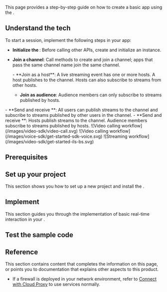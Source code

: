 
This page provides a step-by-step guide on how to create a basic <Vpd k="NAME"/> app using the <Vg k="COMPANY"/> <Vpd k="SDK"/>.

## Understand the tech

To start a <Vpd k="NAME" /> session, implement the following steps in your app:

- **Initialize the <Vg k="ENGINE" />**: Before calling other APIs, create and initialize an <Vg k="ENGINE" /> instance.

- **Join a channel**: Call methods to create and join a channel; apps that pass the same channel name join the same channel.

    <ProductWrapper product="interactive-live-streaming, broadcast-streaming">
    - **Join as a host**: A live streaming event has one or more hosts. A host publishes <Vpd k="MEDIA" /> to the channel. Hosts can also subscribe to streams from other hosts.

    - **Join as audience**: Audience members can only subscribe to streams published by hosts.
    </ProductWrapper>

<ProductWrapper product="video-calling, voice-calling" >
- **Send and receive <Vpd k="MEDIA" />**: All users can publish streams to the channel and subscribe to <Vpd k="MEDIA" /> streams published by other users in the channel.
</ProductWrapper>

<ProductWrapper product="interactive-live-streaming, broadcast-streaming">
- **Send and receive <Vpd k="MEDIA" />**: Hosts publish streams to the channel. Audience members subscribe to <Vpd k="MEDIA" /> streams published by hosts.
</ProductWrapper>

<ProductWrapper product="video-calling" >
![Video calling workflow](/images/video-sdk/video-call.svg)
</ProductWrapper>

<ProductWrapper product="voice-calling" >
![Video calling workflow](/images/voice-sdk/get-started-sdk-voice.svg)
</ProductWrapper>

<ProductWrapper product="interactive-live-streaming, broadcast-streaming" >
![Streaming workflow](/images/video-sdk/get-started-ils-bs.svg)
</ProductWrapper>


## Prerequisites
<Prerequisites/>
           
## Set up your project

This section shows you how to set up a new <Vpl k="NAME"/> project and install the <Vg k="COMPANY" /> <Vpd k="SDK" />.

<ProjectSetup/>

## Implement <Vpd k="NAME" />

This section guides you through the implementation of basic real-time <Vpd k="MEDIA" /> interaction in your <Vpl k="CLIENT"/>.

<ProjectImplement/>

## Test the sample code
<ProjectTest/>

## Reference

This section contains content that completes the information on this page, or points you to documentation that explains other aspects to this product.

- If a firewall is deployed in your network environment, refer to [Connect with Cloud Proxy](../advanced-features/cloud-proxy) to use <Vg k="COMPANY" /> services normally.

<Reference/>
